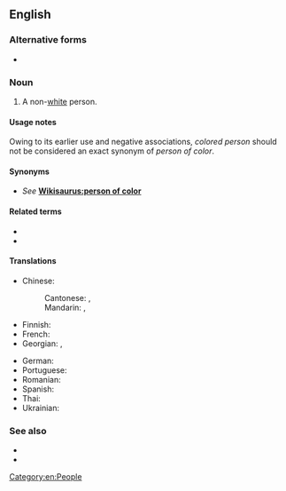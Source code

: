 ==English==

===Alternative forms===
* {{l|en|person of colour}} {{qualifier|outside North America}}

===Noun===
{{en-noun|people of color|persons of color}}

# {{lb|en|US}} A non-[[white]] person.

====Usage notes====
Owing to its earlier use and negative associations, ''colored person'' should not be considered an exact synonym of ''person of color''.

====Synonyms====
* ''See'' '''[[Wikisaurus:person of color]]'''

====Related terms====
* {{l|en|man of color}}
* {{l|en|woman of color}}

====Translations====
{{trans-top|respectful term for a non-white person}}
* Chinese:
*: Cantonese: {{t|yue|有色人種}}, {{t|yue|有色人种|tr=jau5 sik1 jan4 zung2}}
*: Mandarin: {{t+|cmn|有色人種}}, {{t+|cmn|有色人种|tr=yǒusè rénzhǒng}}
* Finnish: {{t|fi|värillinen}}
* French: {{t-needed|fr}}
* Georgian: {{t|ka|ფერადკანიანი პიროვნება}}, {{t|ka|ფერადკანიანი}}
{{trans-mid}}
* German: {{t-needed|de}}
* Portuguese: {{t-needed|pt}}
* Romanian: {{t|ro|persoană de culoare|f}}
* Spanish: {{t-needed|es}}
* Thai: {{t|th|คนผิวสี}}
* Ukrainian: {{t-needed|uk}}
{{trans-bottom}}

===See also===
* {{l|en|visible minority}}
* {{l|en|non-Christian}}
[[Category:en:People]]